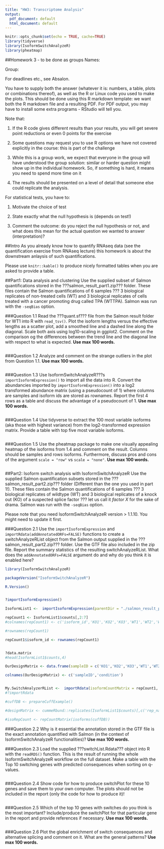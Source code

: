 ```yaml
---
title: "HW3: Transcriptome Analysis"
output:
  pdf_document: default
  html_document: default
---
```


```r
knitr::opts_chunk$set(echo = TRUE, cache=TRUE)
library(tidyverse)
library(IsoformSwitchAnalyzeR)
library(pheatmap)
```

##Homework 3 - to be done as groups
Names:

Group:

For deadlines etc., see Absalon. 

You have to supply both the answer (whatever it is: numbers, a table, plots or combinations thereof), as well as the R or Linux code you used to make the plots. This should be done using this R markdown template: we want both the R markdown file and a resulting PDF. For PDF output, you may have to install some extra programs - RStudio will tell you. 

Note that:

1. If the R code gives different results than your results, you will get severe point reductions or even 0 points for the exercise

2. Some questions may request you to use R options we have not covered explicitly in the course: this is part of the challenge

3. While this is a group work, we expect that everyone in the group will have understood the group solution: similar or harder question might show up in the individual homework. So, if something is hard, it means you need to spend more time on it

4. The results should be presented on a level of detail that someone else could replicate the analysis. 

For statistical tests, you have to:

1) Motivate the choice of test 

2) State exactly what the null hypothesis is (depends on test!)

3) Comment the outcome: do you reject the null hypothesis or not, and what does this mean for the actual question we wanted to answer (interpretation)?


##Intro
As you already know how to quantify RNAseq data (see the quantification exercise from RNAseq lecture) this homework is about the downstream anlaysis of such quantifications.

Please use `knitr::kable()` to produce nicely formatted tables when you are asked to provide a table.

##Part1: Data analysis and clustering
Use the supplied subset of Salmon quantifications stored in the ???salmon_result_part1.zip??? folder. These files contain the Salmon quantifications of 6 samples ??? 3 biological replicates of non-treated cells (WT) and 3 biological replicates of cells treated with a cancer promoting drug called TPA (WTTPA). Salmon was run with the `-seqBias` option.

###Question 1.1
Read the ???quant.sf??? file from the Salmon result folder for WT1 into R with `read_tsv()`. Plot the isoform lengths versus the effective lengths as a scatter plot, add a smoothed line and a dashed line along the diagonal. Scale both axis using log10-scaling in ggplot2. Comment on the comparison og the differences between the trend line and the diagonal line with respect to what is expected. __Use max 100 words.__
```r

```

###Question 1.2
Analyze and comment on the strange outliers in the plot from Question 1.1. __Use max 100 words.__
```r

```

###Question 1.3
Use IsoformSwitchAnalyzeR???s `importIsoformExpression()` to import all the data into R. Convert the abundancies imported by `importIsoformExpression()` into a log2 transformed abundance matrix (using a pseudocount of 1) where columns are samples and isoform ids are stored as rownames. Report the first 4 rows as a table and discuss the advantage of a pseudocount of 1. __Use max 100 words.__
```r

```

###Question 1.4
Use tidyverse to extract the 100 most variable isoforms (aka those with highest variance) from the log2-transformed expression matrix. Provide a table with top five most variable isoforms.
```r

```

###Question 1.5
Use the pheatmap package to make one visually appealing heatmap of the isoforms from 1.4 and comment on the result. Columns should be samples and rows isoforms. Furthermore, discuss pros and cons of the argument `scale = "row"` vs `scale = "none"`. __Use max 100 words.__
```r

```

##Part2: Isoform switch analysis with IsoformSwitchAnalyzeR
Use the supplied Salmon quantification subsets stored in the ???salmon_result_part2.zip??? folder (Different than the one you used in part 1!). These files contain the Salmon quantifications of 6 samples ??? 3 biological replicates of wildtype (WT) and 3 biological replicates of a knock out (KO) of a suspected splice factor ??? let us call it _factor X_ for the sake of drama. Salmon was run with the `-seqBias` option.

Please note that you need IsoformSwitchAnalyzeR version > 1.1.10. You might need to update it first.

###Question 2.1
Use the `importIsoformExpression` and `importRdata(addAnnotatedORFs=FALSE)` functions to create a switchAnalyzeRList object from the Salmon output supplied in the ???salmon_result_part2.zip??? folder. Use the GTF file also included in the zip file. Report the summary statistics of the resulting switchAnalyzeRList. What does the `addAnnotatedORFs=FALSE` argument do and why do you think it is enabled here?
```r
library(IsoformSwitchAnalyzeR)

packageVersion("IsoformSwitchAnalyzeR")

R.Version()


?importIsoformExpression()

IsoformList1 <-  importIsoformExpression(parentDir = "./salmon_result_part2") 

repCount1 <- IsoformList1$counts[,2:7]
#colnames(repCount1) <- c('isoform_id','KO1','KO2','KO3','WT1','WT2','WT3')

#rownames(repCount1)

repCount1$isoform_id <- rownames(repCount1)


?data.matrix
#head(IsoformList1$counts,4)

OurDesignMatrix <- data.frame(sampleID = c('KO1','KO2','KO3','WT1','WT2','WT3'),condition=c('KO','KO','KO','WT','WT','WT'))

colnames(OurDesignMatrix) <- c('sampleID','condition')


My.SwitchAnalyzerRList <-  importRdata(isoformCountMatrix = repCount1, addAnnotatedORFs=FALSE, isoformExonAnnoation = "./salmon_result_part2/subset.gtf",designMatrix = OurDesignMatrix)
#?importRdata

#cuffDB <- prepareCuffExample()

#designMatrix <- cummeRbund::replicates(IsoformList1$counts)[,c('rep_name','sample_name')]

#isoRepCount <- repCountMatrix(isoforms(cuffDB))

```






###Question 2.2
Why is it essential the annotation stored in the GTF file is the exact annotation quantified with Salmon (in the context of IsoformSwitchAnalyzeR functionalities)? __Use max 100 words.__

###Question 2.3
Load the supplied ???switchList.Rdata??? object into R with the `readRDS()` function. This is the result of running the whole IsoformSwitchAnalyzeR workflow on the full dataset. Make a table with the Top 10 switching genes with predicted consequences when sorting on q-values.
```r

```

###Question 2.4
Show code for how to produce switchPlot for these 10 genes and save them to your own computer. The plots should not be included in the report (only the code for how to produce it)! 
```r

```

###Question 2.5
Which of the top 10 genes with switches do you think is the most important? Include/produce the switchPlot for that particular gene in the report and provide references if necessary. __Use max 100 words.__
```r

```

###Question 2.6
Plot the global enrichment of switch consequences and alternative splicing and comment on it. What are the general patterns? __Use max 100 words.__
```r

```


